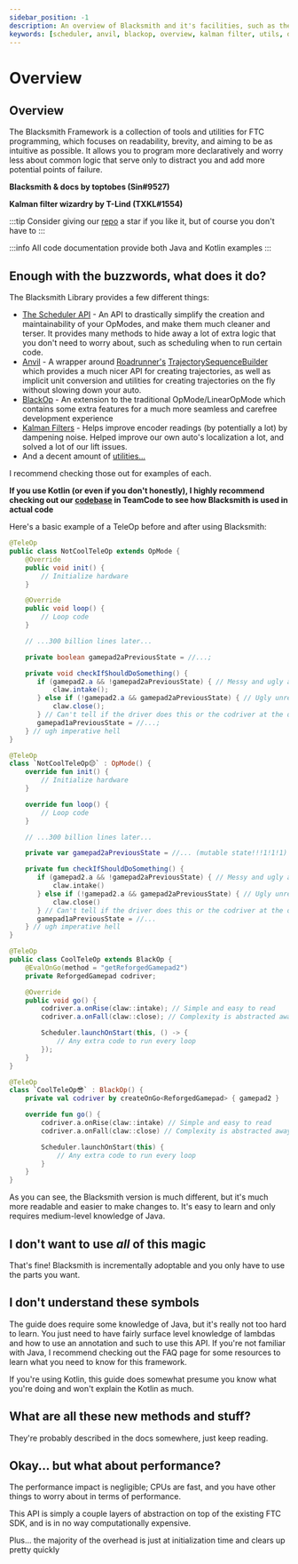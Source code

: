 ```yaml
---
sidebar_position: -1
description: An overview of Blacksmith and it's facilities, such as the Scheduler API, Anvil, BlackOp, it's Kalman Filters, and more!
keywords: [scheduler, anvil, blackop, overview, kalman filter, utils, demo]
---
```



# Overview

## Overview

The Blacksmith Framework is a collection of tools and utilities for FTC programming, which focuses
on readability, brevity, and aiming to be as intuitive as possible. It allows you to program more
declaratively and worry less about common logic that serve only to distract you and add more
potential points of failure.

**Blacksmith & docs by toptobes (Sin#9527)**

**Kalman filter wizardry by T-Lind (TXKL#1554)**

:::tip
Consider giving our [repo](https://github.com/RR-9527/robot-code-v2/) a star if you like it, but of
course you don't have to
:::

:::info
All code documentation provide both Java and Kotlin examples
:::

## Enough with the buzzwords, what does it do?

The Blacksmith Library provides a few different things:
 - [The Scheduler API](/scheduler-api/overview) - An API to drastically simplify the creation and
  maintainability of your OpModes, and make them much cleaner and terser. It provides many methods
  to hide away a lot of extra logic that you don't need to worry about, such as scheduling when to
  run certain code.
 - [Anvil](/anvil/overview) - A wrapper around
  [Roadrunner's](https://learnroadrunner.com/) [TrajectorySequenceBuilder](https://learnroadrunner.com/trajectory-sequence.html)
  which provides a much nicer API for creating trajectories, as well as implicit unit conversion and
  utilities for creating trajectories on the fly without slowing down your auto.
 - [BlackOp](/black-op/overview) - An extension to the traditional OpMode/LinearOpMode which
  contains some extra features for a much more seamless and carefree development experience
 - [Kalman Filters](./util/kalmanfilters/kalmanfilter-object) - Helps improve encoder readings
  (by potentially a lot) by dampening noise. Helped improve our own auto's localization a lot,
  and solved a lot of our lift issues.
 - And a decent amount of [utilities...](/util/overview)

I recommend checking those out for examples of each.

**If you use Kotlin (or even if you don't honestly), I highly recommend checking out our
[codebase](https://github.com/RR-9527/robot-code-v2/) in TeamCode to see how Blacksmith is used in
actual code**

Here's a basic example of a TeleOp before and after using Blacksmith:

<Tabs groupId="programming-language">
  <TabItem value="java" label="Java">

  ```java
  @TeleOp
  public class NotCoolTeleOp extends OpMode {
      @Override
      public void init() {
          // Initialize hardware
      }

      @Override
      public void loop() {
          // Loop code
      }

      // ...300 billion lines later...

      private boolean gamepad2aPreviousState = //...;

      private void checkIfShouldDoSomething() {
         if (gamepad2.a && !gamepad2aPreviousState) { // Messy and ugly and ew 🤮
             claw.intake();
         } else if (!gamepad2.a && gamepad2aPreviousState) { // Ugly unreadable signal edge detectors
             claw.close();
         } // Can't tell if the driver does this or the codriver at the quick glance
         gamepad1aPreviousState = //...;
      } // ugh imperative hell
  }
  ```

  </TabItem>
  <TabItem value="kt" label="Kotlin">

  ```kotlin
  @TeleOp
  class `NotCoolTeleOp😔` : OpMode() {
      override fun init() {
          // Initialize hardware
      }

      override fun loop() {
          // Loop code
      }

      // ...300 billion lines later...

      private var gamepad2aPreviousState = //... (mutable state!!!1!1!1)

      private fun checkIfShouldDoSomething() {
         if (gamepad2.a && !gamepad2aPreviousState) { // Messy and ugly and ew 🤮
             claw.intake()
         } else if (!gamepad2.a && gamepad2aPreviousState) { // Ugly unreadable signal edge detectors
             claw.close()
         } // Can't tell if the driver does this or the codriver at the quick glance
         gamepad1aPreviousState = //...
      } // ugh imperative hell
  }
  ```

</TabItem>
</Tabs>

<Tabs groupId="programming-language">
<TabItem value="java" label="Java">

  ```java
  @TeleOp
  public class CoolTeleOp extends BlackOp {
      @EvalOnGo(method = "getReforgedGamepad2")
      private ReforgedGamepad codriver;

      @Override
      public void go() {
          codriver.a.onRise(claw::intake); // Simple and easy to read
          codriver.a.onFall(claw::close); // Complexity is abstracted away

          Scheduler.launchOnStart(this, () -> {
              // Any extra code to run every loop
          });
      }
  }
  ```

</TabItem>
<TabItem value="kt" label="Kotlin">

  ```kotlin
  @TeleOp
  class `CoolTeleOp😎` : BlackOp() {
      private val codriver by createOnGo<ReforgedGamepad> { gamepad2 }

      override fun go() {
          codriver.a.onRise(claw::intake) // Simple and easy to read
          codriver.a.onFall(claw::close) // Complexity is abstracted away

          Scheduler.launchOnStart(this) {
              // Any extra code to run every loop
          }
      }
  }
  ```

</TabItem>
</Tabs>

As you can see, the Blacksmith version is much different, but it's much more readable and easier to make changes to.
It's easy to learn and only requires medium-level knowledge of Java.

## I don't want to use *all* of this magic

That's fine! Blacksmith is incrementally adoptable and you only have to use the parts you want.

## I don't understand these symbols

The guide does require some knowledge of Java, but it's really not too hard to learn. You just need
to have fairly surface level knowledge of lambdas and how to use an annotation and such to use this
API. If you're not familiar with Java, I recommend checking out the FAQ page for some resources to
learn what you need to know for this framework.

If you're using Kotlin, this guide does somewhat presume you know what you're doing and won't explain the Kotlin as much.

## What are all these new methods and stuff?

They're probably described in the docs somewhere, just keep reading.

## Okay... but what about performance?

The performance impact is negligible; CPUs are fast, and you have other things to worry about in terms of performance.

This API is simply a couple layers of abstraction on top of the existing FTC SDK, and is in no way computationally
expensive.

Plus... the majority of the overhead is just at initialization time and clears up pretty quickly
